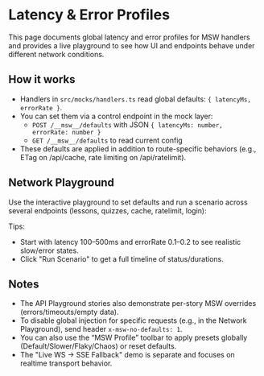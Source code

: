 # Latency & Error Profiles


<Meta title="Docs/Latency & Error Profiles" />

This page documents global latency and error profiles for MSW handlers and provides a live playground to see how UI and endpoints behave under different network conditions.

## How it works

- Handlers in `src/mocks/handlers.ts` read global defaults: `{ latencyMs, errorRate }`.
- You can set them via a control endpoint in the mock layer:
  - `POST /__msw__/defaults` with JSON `{ latencyMs: number, errorRate: number }`
  - `GET /__msw__/defaults` to read current config
- These defaults are applied in addition to route-specific behaviors (e.g., ETag on /api/cache, rate limiting on /api/ratelimit).

## Network Playground

Use the interactive playground to set defaults and run a scenario across several endpoints (lessons, quizzes, cache, ratelimit, login):

<Canvas>
  <Story id="dev-networkplayground--default" />
</Canvas>

Tips:

- Start with latency 100–500ms and errorRate 0.1–0.2 to see realistic slow/error states.
- Click "Run Scenario" to get a full timeline of status/durations.

## Notes

- The API Playground stories also demonstrate per-story MSW overrides (errors/timeouts/empty data).
- To disable global injection for specific requests (e.g., in the Network Playground), send header `x-msw-no-defaults: 1`.
- You can also use the “MSW Profile” toolbar to apply presets globally (Default/Slower/Flaky/Chaos) or reset defaults.
- The "Live WS → SSE Fallback" demo is separate and focuses on realtime transport behavior.
